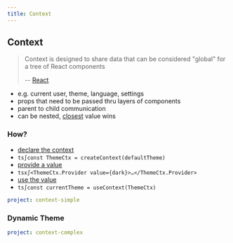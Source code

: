 ```yaml
---
title: Context
---
```


## Context

> Context is designed to share data that can be considered "global" for a tree of React components
>
> -- [React]

- e.g. current user, theme, language, settings
- props that need to be passed thru layers of components
- parent to child communication
- can be nested, [closest] value wins

[react]: https://reactjs.org/docs/context.html#when-to-use-context
[closest]: https://developer.mozilla.org/en-US/docs/Web/API/Element/closest

### How?

- [declare the context][create]
- `ts∫const ThemeCtx = createContext(defaultTheme)`
- [provide a value][provide]
- `tsx∫<ThemeCtx.Provider value={dark}>…</ThemeCtx.Provider>`
- [use the value][use]
- `ts∫const currentTheme = useContext(ThemeCtx)`

[create]: https://reactjs.org/docs/context.html#reactcreatecontext
[provide]: https://reactjs.org/docs/context.html#contextprovider
[use]: https://reactjs.org/docs/hooks-reference.html#usecontext

```yaml {example}
project: context-simple
```

### Dynamic Theme

```yaml {example}
project: context-complex
```
